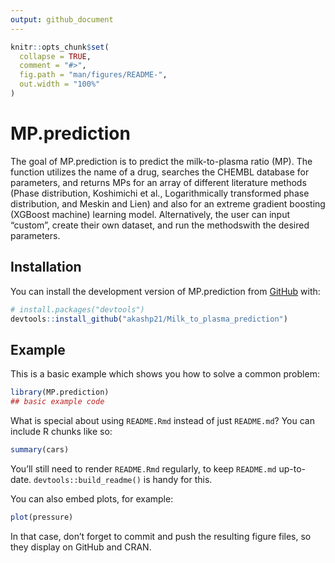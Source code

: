 ```yaml
---
output: github_document
---
```


<!-- README.md is generated from README.Rmd. Please edit that file -->

```r
knitr::opts_chunk$set(
  collapse = TRUE,
  comment = "#>",
  fig.path = "man/figures/README-",
  out.width = "100%"
)
```

# MP.prediction

<!-- badges: start -->
<!-- badges: end -->

The goal of MP.prediction is to predict the milk-to-plasma ratio (MP). The function utilizes 
the name of a drug, searches the CHEMBL database for parameters, and returns MPs for an array of different literature methods (Phase distribution, Koshimichi et al., Logarithmically transformed phase distribution, and Meskin and Lien) and also for an extreme gradient boosting (XGBoost machine) learning model. Alternatively, the user can input "custom", create their own dataset, and run the methodswith the desired parameters.

## Installation

You can install the development version of MP.prediction from [GitHub](https://github.com/) with:

``` r
# install.packages("devtools")
devtools::install_github("akashp21/Milk_to_plasma_prediction")
```

## Example

This is a basic example which shows you how to solve a common problem:

```r
library(MP.prediction)
## basic example code
```

What is special about using `README.Rmd` instead of just `README.md`? You can include R chunks like so:

```r
summary(cars)
```

You'll still need to render `README.Rmd` regularly, to keep `README.md` up-to-date. `devtools::build_readme()` is handy for this.

You can also embed plots, for example:

```r
plot(pressure)
```

In that case, don't forget to commit and push the resulting figure files, so they display on GitHub and CRAN.
